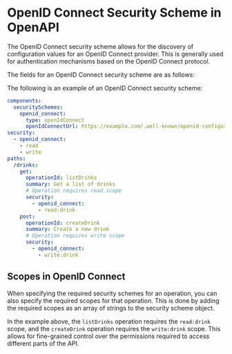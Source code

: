 
# OpenID Connect Security Scheme in OpenAPI


The OpenID Connect security scheme allows for the discovery of configuration values for an OpenID Connect provider. This is generally used for authentication mechanisms based on the OpenID Connect protocol.

The fields for an OpenID Connect security scheme are as follows:

<Table
  data={[
    { field: "`type`", type: "String", required: "✅", description: "`openIdConnect`" },
    { field: "`description`", type: "String", required: "", description: "Human-readable information. This may contain [CommonMark syntax](https://spec.commonmark.org/) to provide a rich description." },
    { field: "`openIdConnectUrl`", type: "String", required: "✅", description: "The URL must point to a JSON OpenID Connect Discovery document." },
    { field: "`x-*`", type: "[Extensions](/openapi/extensions)", required: "", description: "Any number of extension fields can be added to the security scheme object to be used by tooling and vendors." }
  ]}
  columns={[
    { key: "field", header: "Field" },
    { key: "type", header: "Type" },
    { key: "required", header: "Required" },
    { key: "description", header: "Description" }
  ]}
/>

The following is an example of an OpenID Connect security scheme:

```yaml
components:
  securitySchemes:
    openid_connect:
      type: openIdConnect
      openIdConnectUrl: https://example.com/.well-known/openid-configuration
security:
  - openid_connect:
    - read
    - write
paths:
  /drinks:
    get:
      operationId: listDrinks
      summary: Get a list of drinks
      # Operation requires read scope
      security:
        - openid_connect:
          - read:drink
    post:
      operationId: createDrink
      summary: Create a new drink
      # Operation requires write scope
      security:
        - openid_connect:
          - write:drink
```

## Scopes in OpenID Connect

When specifying the required security schemes for an operation, you can also specify the required scopes for that operation. This is done by adding the required scopes as an array of strings to the security scheme object.

In the example above, the `listDrinks` operation requires the `read:drink` scope, and the `createDrink` operation requires the `write:drink` scope. This allows for fine-grained control over the permissions required to access different parts of the API.
